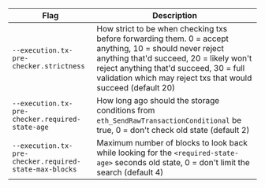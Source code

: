 <section class='small-table'>

| Flag                                                   | Description                                                                                                                                                                                                                                                   |
| ------------------------------------------------------ | ------------------------------------------------------------------------------------------------------------------------------------------------------------------------------------------------------------------------------------------------------------- |
| `--execution.tx-pre-checker.strictness`                | How strict to be when checking txs before forwarding them. 0 = accept anything, 10 = should never reject anything that'd succeed, 20 = likely won't reject anything that'd succeed, 30 = full validation which may reject txs that would succeed (default 20) |
| `--execution.tx-pre-checker.required-state-age`        | How long ago should the storage conditions from `eth_SendRawTransactionConditional` be true, 0 = don't check old state (default 2)                                                                                                                            |
| `--execution.tx-pre-checker.required-state-max-blocks` | Maximum number of blocks to look back while looking for the `<required-state-age>` seconds old state, 0 = don't limit the search (default 4)                                                                                                                  |

</section>
